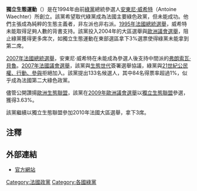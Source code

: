 {{Infobox French political party
| party_name = 獨立生態運動
| native_name = Mouvement écologiste indépendant
| party_logo = [[Image:MEIlogo.jpg|200px]]
| colorcode = MEI/GE/CAP
| leader = [[安東尼·威希特|安東尼·威希特]]
| foundation = 1994
| ideology = [[綠色政治|綠色政治]]
| position=[[中间主义|中间]]
| european =
| international =
| colours = [[綠色|綠色]]
| headquarters = 26-ter rue Nicolaï <br> F-75012 Paris
| website = [http://www.m-e-i.fr/ MEI]
| NAseats = <timeline>
ImageSize = width:100 height:25
PlotArea = left:0 bottom:0 top:0 right:0
TimeAxis = orientation:horizontal format:yyyy
DateFormat = x.y
Period = from:0 till:577
TimeAxis = orientation:horizontal
AlignBars = early
Colors =
 id:gray value:rgb(0.85,0.85,0.85)
 id:darkgray value:rgb(0.27,0.27,0.27)
 id:midgray value:rgb(0.57,0.57,0.57)
 id:blue value:rgb(0.07, 0.44, 0.76)
 id:green value:rgb(0.38, 0.73, 0.27)
 id:orange value:rgb(1, 0.55, 0)
 id:red value:rgb(0.80,0, 0)
BarData =
 bar:Wikipedias
PlotData=
 bar:Wikipedias from:0 till:577 color:gray width:0.2in text:/577
 bar:Wikipedias from:0 till:0 color:green width:0.2in text:0
</timeline>
| SENseats = <timeline>
ImageSize = width:100 height:25
PlotArea = left:0 bottom:0 top:0 right:0
TimeAxis = orientation:horizontal format:yyyy
DateFormat = x.y
Period = from:0 till:343
TimeAxis = orientation:horizontal
AlignBars = early
Colors =
 id:gray value:rgb(0.85,0.85,0.85)
 id:darkgray value:rgb(0.27,0.27,0.27)
 id:midgray value:rgb(0.57,0.57,0.57)
 id:blue value:rgb(0.07, 0.44, 0.76)
 id:green value:rgb(0.38, 0.73, 0.27)
 id:orange value:rgb(1, 0.55, 0)
 id:red value:rgb(0.80,0, 0)
BarData =
 bar:Wikipedias
PlotData=
 bar:Wikipedias from:0 till:343 color:gray width:0.2in text:/343
 bar:Wikipedias from:0 till:0 color:green width:0.2in text:0
</timeline>
| EPseats = <timeline>
ImageSize = width:100 height:25
PlotArea = left:0 bottom:0 top:0 right:0
TimeAxis = orientation:horizontal format:yyyy
DateFormat = x.y
Period = from:0 till:72
TimeAxis = orientation:horizontal
AlignBars = early
Colors =
 id:gray value:rgb(0.85,0.85,0.85)
 id:darkgray value:rgb(0.27,0.27,0.27)
 id:midgray value:rgb(0.57,0.57,0.57)
 id:blue value:rgb(0.07, 0.44, 0.76)
 id:green value:rgb(0.38, 0.73, 0.27)
 id:orange value:rgb(1, 0.55, 0)
 id:red value:rgb(0.80,0, 0)
BarData =
 bar:Wikipedias
PlotData=
 bar:Wikipedias from:0 till:72 color:gray width:0.2in text:/72
 bar:Wikipedias from:0 till:0 color:green width:0.2in text:0
</timeline>
|RCseats = <timeline>
ImageSize = width:100 height:25
PlotArea = left:0 bottom:0 top:0 right:0
TimeAxis = orientation:horizontal format:yyyy
DateFormat = x.y
Period = from:0 till:1880
TimeAxis = orientation:horizontal
AlignBars = early
Colors =
 id:gray value:rgb(0.85,0.85,0.85)
 id:darkgray value:rgb(0.27,0.27,0.27)
 id:midgray value:rgb(0.57,0.57,0.57)
 id:blue value:rgb(0.07, 0.44, 0.76)
 id:green value:rgb(0.38, 0.73, 0.27)
 id:orange value:rgb(1, 0.55, 0)
 id:red value:rgb(0.80,0, 0)
BarData =
 bar:Wikipedias
PlotData=
 bar:Wikipedias from:0 till:1880 color:gray width:0.2in text:/1880
 bar:Wikipedias from:0 till:3 color:green width:0.2in text:3
</timeline>
}}

'''獨立生態運動'''（{{lang-fr|Mouvement Ecologiste Indépendant，缩写为MEI}}）是在1994年由前[[綠黨_(法國)|綠黨]]總統參選人[[安東尼·威希特|安東尼·威希特]]（Antoine Waechter）所創立。該黨希望取代綠黨成為法國主要綠色政黨，但未能成功。他們主張成為純粹的生態主義者，非左派也非右派。[[1995年法國總統選舉|1995年法國總統選舉]]，威希特未能取得足夠人數的背書支持。該黨投入2004年的大區選舉與[[2004年歐洲議會選舉|歐洲議會選舉]]，阻止綠黨獲得更多席次，如獨立生態運動在東部選區拿下3%選票使得綠黨未能拿到第二席。

[[2007年法國總統選舉|2007年法國總統選舉]]，安東尼·威希特在未能成為參選人後支持中間派的[[弗朗索瓦·貝魯|弗朗索瓦·貝魯]]。[[2007年法國議會選舉|2007年法國議會選舉]]，該黨與[[生態世代|生態世代]]簽署選舉協議，綠黨與[[21世紀公民權、行動、參與|21世紀公民權、行動、參與]]拒絕加入。該黨提出133名候選人，其中84名得票率超過1%，似乎成為法國第二大綠色政黨。

儘管公開讚揚[[歐洲生態聯盟|歐洲生態聯盟]]，該黨在[[2009年歐洲議會選舉|2009年歐洲議會選舉]]以[[獨立生態聯盟|獨立生態聯盟]]參選，獲得3.63%。

該黨繼續以獨立生態聯盟參加2010年法國大區選舉，拿下3席。

==注釋==

==外部連結==
* {{fr icon}} [http://www.m-e-i.fr/ 官方網站] {{Wayback|url=http://www.m-e-i.fr/ |date=20110803123506 }}

{{法國政黨}}
{{綠黨}}
{{Authority control}}

[[Category:法國政黨|Category:法國政黨]]
[[Category:各國綠黨|Category:各國綠黨]]